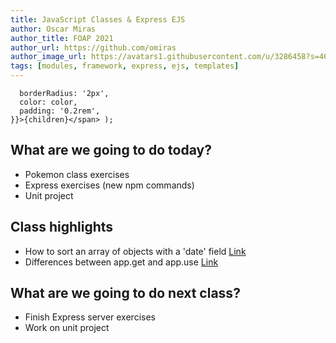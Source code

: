 ```yaml
---
title: JavaScript Classes & Express EJS
author: Oscar Miras
author_title: FOAP 2021
author_url: https://github.com/omiras
author_image_url: https://avatars1.githubusercontent.com/u/3286458?s=460&v=4
tags: [modules, framework, express, ejs, templates]
---
```


      borderRadius: '2px',
      color: color,
      padding: '0.2rem',
    }}>{children}</span> );

## __<Highlight color="#ff8000">What are we going to do today?</Highlight>__

* Pokemon class exercises
* Express exercises (new npm commands)
* Unit project


## __<Highlight color="#ff8000">Class highlights</Highlight>__ 

* How to sort an array of objects with a 'date' field [Link](https://es.stackoverflow.com/questions/209857/c%c3%b3mo-ordenar-un-arreglo-de-objetos-por-fecha/209859#209859)
* Differences between app.get and app.use [Link](https://qastack.mx/programming/15601703/difference-between-app-use-and-app-get-in-express-js)


## __<Highlight color="#ff8000">What are we going to do next class?</Highlight>__

* Finish Express server exercises
* Work on unit project

